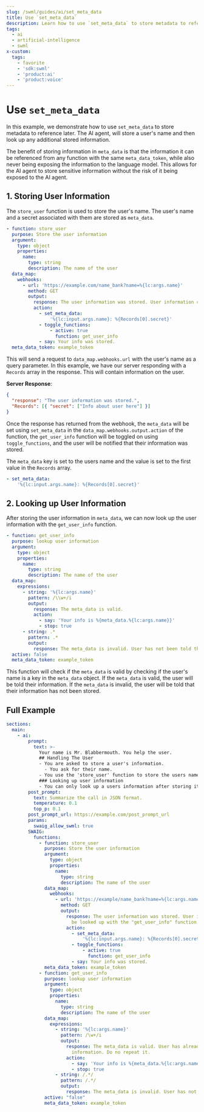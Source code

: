```yaml
---
slug: /swml/guides/ai/set_meta_data
title: Use `set_meta_data`
description: Learn how to use `set_meta_data` to store metadata to reference later.
tags:
  - ai
  - artificial-intelligence
  - swml
x-custom:
  tags:
    - favorite
    - 'sdk:swml'
    - 'product:ai'
    - 'product:voice'
---
```


# Use `set_meta_data`

In this example, we demonstrate how to use `set_meta_data` to store metadata to reference later.
The AI agent, will store a user's name and then look up any additional stored information.

The benefit of storing information in `meta_data` is that the information it can be referenced from any function with the same `meta_data_token`, while also
never being exposing the information to the language model. This allows for the AI agent to store sensitive information without
the risk of it being exposed to the AI agent.

## **1. Storing User Information**

The `store_user` function is used to store the user's name. The user's name and a secret associated with them are stored as `meta_data`.

```yaml andJson
- function: store_user
  purpose: Store the user information
  argument:
    type: object
    properties:
      name:
        type: string
        description: The name of the user
  data_map:
    webhooks:
      - url: 'https://example.com/name_bank?name=%{lc:args.name}'
        method: GET
        output:
          response: The user information was stored. User information can now be looked up with the "get_user_info" function.
          action:
            - set_meta_data:
                '%{lc:input.args.name}: %{Records[0].secret}'
            - toggle_functions:
                - active: true
                  function: get_user_info
            - say: Your info was stored.
  meta_data_token: example_token
```

This will send a request to `data_map.webhooks.url` with the user's name as a query parameter.
In this example, we have our server responding with a `Records` array in the response. This will contain information on the user.

**Server Response**:

```json
{
  "response": "The user information was stored.",
  "Records": [{ "secret": ["Info about user here"] }]
}
```

Once the response has returned from the webhook, the `meta_data` will be set using `set_meta_data` in the `data_map.webhooks.output.action` of the function, the
`get_user_info` function will be toggled on using `toggle_functions`, and the user will be notified that their information was stored.

The `meta_data` key is set to the users name and the value is set to the first value in the `Records` array.

```yaml andJson
- set_meta_data:
    '%{lc:input.args.name}: %{Records[0].secret}'
```

## **2. Looking up User Information**

After storing the user information in `meta_data`, we can now look up the user information with the `get_user_info` function.

```yaml andJson
- function: get_user_info
  purpose: lookup user information
  argument:
    type: object
    properties:
      name:
        type: string
        description: The name of the user
  data_map:
    expressions:
      - string: '%{lc:args.name}'
        pattern: /\\w+/i
        output:
          response: The meta_data is valid.
          action:
            - say: 'Your info is %{meta_data.%{lc:args.name}}'
            - stop: true
      - string: .*
        pattern: .*
        output:
          response: The meta_data is invalid. User has not been told their information.
  active: false
  meta_data_token: example_token
```

This function will check if the `meta_data` is valid by checking if the user's name is a key in the `meta_data` object.
If the `meta_data` is valid, the user will be told their information. If the `meta_data` is invalid, the user will be told that their information has not been stored.

## **Full Example**

```yaml andJson
sections:
  main:
    - ai:
        prompt:
          text: >-
            Your name is Mr. Blabbermouth. You help the user.
            ## Handling The User
            - You are asked to store a user's information.
              - You ask for their name.
            - You use the 'store_user' function to store the users name.
            ### Looking up user information
            - You can only look up a users information after storing it.
        post_prompt:
          text: Summarize the call in JSON format.
          temperature: 0.1
          top_p: 0.1
        post_prompt_url: https://example.com/post_prompt_url
        params:
          swaig_allow_swml: true
        SWAIG:
          functions:
            - function: store_user
              purpose: Store the user information
              argument:
                type: object
                properties:
                  name:
                    type: string
                    description: The name of the user
              data_map:
                webhooks:
                  - url: 'https://example/name_bank?name=%{lc:args.name}'
                    method: GET
                    output:
                      response: The user information was stored. User information can now
                        be looked up with the "get_user_info" function.
                      action:
                        - set_meta_data:
                            '%{lc:input.args.name}: %{Records[0].secret}'
                        - toggle_functions:
                            - active: true
                              function: get_user_info
                        - say: Your info was stored.
              meta_data_token: example_token
            - function: get_user_info
              purpose: lookup user information
              argument:
                type: object
                properties:
                  name:
                    type: string
                    description: The name of the user
              data_map:
                expressions:
                  - string: '%{lc:args.name}'
                    pattern: /\w+/i
                    output:
                      response: The meta_data is valid. User has already been told their
                        information. Do no repeat it.
                      action:
                        - say: 'Your info is %{meta_data.%{lc:args.name}}'
                        - stop: true
                  - string: /.*/
                    pattern: /.*/
                    output:
                      response: The meta_data is invalid. User has not been told their information.
              active: "false"
              meta_data_token: example_token
```
